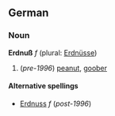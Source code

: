 ==German==
===Noun===
'''Erdnuß''' ''f'' (plural: [[Erdnüsse]])

# (''pre-1996'') [[peanut]], [[goober]]

====Alternative spellings====
*[[Erdnuss]] ''f'' (''post-1996'')